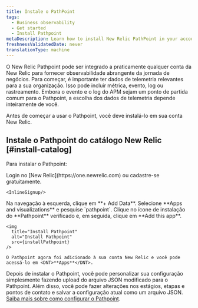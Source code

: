 ```yaml
---
title: Instale o PathPoint
tags:
  - Business observability
  - Get started
  - Install Pathpoint
metaDescription: Learn how to install New Relic PathPoint in your account.
freshnessValidatedDate: never
translationType: machine
---
```



O New Relic Pathpoint pode ser integrado a praticamente qualquer conta da New Relic para fornecer observabilidade abrangente da jornada de negócios. Para começar, é importante ter dados de telemetria relevantes para a sua organização. Isso pode incluir métrica, evento, log ou rastreamento. Embora o evento e o log do APM sejam um ponto de partida comum para o Pathpoint, a escolha dos dados de telemetria depende inteiramente de você.

Antes de começar a usar o Pathpoint, você deve instalá-lo em sua conta New Relic.

## Instale o Pathpoint do catálogo New Relic [#install-catalog]

Para instalar o Pathpoint:

<Steps>
  <Step>
    Login no [New Relic](https://one.newrelic.com) ou cadastre-se gratuitamente.

    <InlineSignup/>
  </Step>

  <Step>
    Na navegação à esquerda, clique em <DNT>**+ Add Data**</DNT>.
  </Step>

  <Step>
    Selecione <DNT>**Apps and visualizations**</DNT> e pesquise `pathpoint`.
  </Step>

  <Step>
    Clique no ícone de instalação do <DNT>**Pathpoint**</DNT> verificado e, em seguida, clique em <DNT>**Add this app**</DNT>.

    <img
      title="Install Pathpoint"
      alt="Install Pathpoint"
      src={installPathpoint}
    />

    O Pathpoint agora foi adicionado à sua conta New Relic e você pode acessá-lo em <DNT>**Apps**</DNT>.
  </Step>
</Steps>

Depois de instalar o Pathpoint, você pode personalizar sua configuração simplesmente fazendo upload do arquivo JSON modificado para o Pathpoint. Além disso, você pode fazer alterações nos estágios, etapas e pontos de contato e salvar a configuração atual como um arquivo JSON. [Saiba mais sobre como configurar o Pathpoint](/docs/business-observability/configure-pathpoint/).
